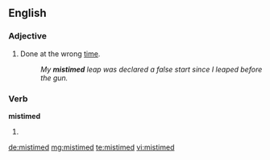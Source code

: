==English==

===Adjective===
{{en-adj|-}}

# Done at the wrong [[time]].
#: ''My '''mistimed''' leap was declared a false start since I leaped before the gun.''

===Verb===
'''mistimed'''

# {{past of|mistime}}

[[de:mistimed]]
[[mg:mistimed]]
[[te:mistimed]]
[[vi:mistimed]]